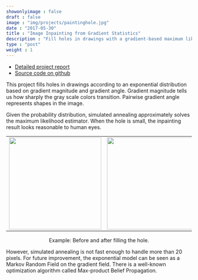 ```yaml
---
showonlyimage : false
draft : false
image : "img/projects/paintinghole.jpg"
date : "2017-05-30"
title : "Image Inpainting from Gradient Statistics"
description : "Fill holes in drawings with a gradient-based maximum likelihood estimator."
type : "post"
weight : 1
---
```


<!--more-->

* [Detailed project report](/pdf/inpainting.pdf)
* [Source code on github](https://github.com/chloechsu/inpainting)

This project fills holes in drawings according to an exponential distribution
based on gradient magnitude and gradient angle.
Gradient magnitude tells us how sharply the gray scale colors transition. 
Pairwise gradient angle represents shapes in the image.

Given the probability distribution, simulated annealing approximately solves the
maximum likelihood estimator. When the hole is small, the inpainting result looks reasonable to human eyes.

<div class="row">
<center>
<table> 
<tr>
<td><img src="/img/projects/inpainting_fig1.jpg" width="250"></td> 
<td><img src="/img/projects/inpainting_fig2.jpg" width="250"></td> 
</tr> 
</table>
Example: Before and after filling the hole.
</center>
<p></p>
</div>

However, simulated annealing is not fast enough to handle more than 20 pixels. For future improvement, the exponential model can be seen as a Markov Random Field on the gradient field. There is a well-known optimization algorithm called Max-product Belief Propagation. 

